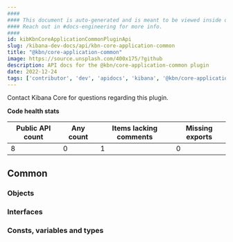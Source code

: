 ```yaml
---
####
#### This document is auto-generated and is meant to be viewed inside our experimental, new docs system.
#### Reach out in #docs-engineering for more info.
####
id: kibKbnCoreApplicationCommonPluginApi
slug: /kibana-dev-docs/api/kbn-core-application-common
title: "@kbn/core-application-common"
image: https://source.unsplash.com/400x175/?github
description: API docs for the @kbn/core-application-common plugin
date: 2022-12-24
tags: ['contributor', 'dev', 'apidocs', 'kibana', '@kbn/core-application-common']
---
```




Contact Kibana Core for questions regarding this plugin.

**Code health stats**

| Public API count  | Any count | Items lacking comments | Missing exports |
|-------------------|-----------|------------------------|-----------------|
| 8 | 0 | 1 | 0 |

## Common

### Objects
<DocDefinitionList data={kbnCoreApplicationCommonObj.common.objects}/>

### Interfaces
<DocDefinitionList data={kbnCoreApplicationCommonObj.common.interfaces}/>

### Consts, variables and types
<DocDefinitionList data={kbnCoreApplicationCommonObj.common.misc}/>

